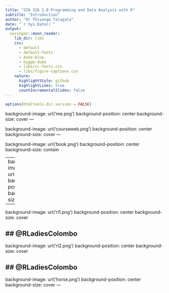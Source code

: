 ```yaml
---
title: "STA 326 2.0 Programming and Data Analysis with R"
subtitle: "Introduction"
author: "Dr Thiyanga Talagala"
date: "`r Sys.Date()`"
output:
  xaringan::moon_reader:
    lib_dir: libs
    css: 
      - default
      - default-fonts
      - duke-blue
      - hygge-duke
      - libs/cc-fonts.css
      - libs/figure-captions.css
    nature:
      highlightStyle: github
      highlightLines: true
      countIncrementalSlides: false
---
```

```r
options(htmltools.dir.version = FALSE)
```

background-image: url('me.png')
background-position: center
background-size: cover
---

background-image: url('courseweb.png')
background-position: center
background-size: cover
---

background-image: url('book.png')
background-position: center
background-size: contain


---
background-image: url('RLadies.jpg')
background-position: center
background-size: cover

---

background-image: url('rl1.png')
background-position: center
background-size: cover

## @RLadiesColombo
---

background-image: url('rl2.png')
background-position: center
background-size: cover

## @RLadiesColombo
---

background-image: url('horse.png')
background-position: center
background-size: cover
---
